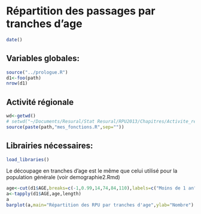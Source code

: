 Répartition des passages par tranches d'age
========================================================
```r
date()
```
Variables globales:
-------------------
```r
source("../prologue.R")
d1<-foo(path)
nrow(d1)
```
Activité régionale
-----------------------------
```r
wd<-getwd()
# setwd("~/Documents/Resural/Stat Resural/RPU2013/Chapitres/Activite_regionale")
source(paste(path,"mes_fonctions.R",sep=""))
```
Librairies nécessaires:
-----------------------
```r
load_libraries()
```

Le découpage en tranches d'age est le même que celui utilisé pour la population générale (voir demographie2.Rmd)

```r
age<-cut(d1$AGE,breaks=c(-1,0.99,14,74,84,110),labels=c("Moins de 1 an","De 1 à 15 ans","De 15 à 75 ans","de 75 à 85 ans","Plus de 85 ans"))
a<-tapply(d1$AGE,age,length)
a
barplot(a,main="Répartition des RPU par tranches d'age",ylab="Nombre")
```

